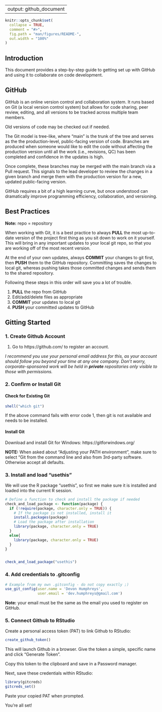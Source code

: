--
output: github_document
---

<!-- README.md is generated from README.Rmd. Please edit that file -->

```r
knitr::opts_chunk$set(
  collapse = TRUE,
  comment = "#>",
  fig.path = "man/figures/README-",
  out.width = "100%"
)
```


## Introduction 

This document provides a step-by-step guide to getting set up with GitHub and using it
to collaborate on code development. 


## GitHub

GitHub is an online version control and collaboration system. It runs based on Git (a local
version control system) but allows for code sharing, peer review, editing, and all versions
to be tracked across multiple team members. 

Old versions of code may be checked out if needed. 

The Git model is tree-like, where "main" is the trunk of the tree and serves as the the production-level, public-facing version of code. Branches are produced when someone would like to edit the code without affecting the production version until all the work (i.e., revisions, QC) has 
been completed and confidence in the updates is high. 

Once complete, these branches may be merged with the main branch via a Pull request. This 
signals to the lead developer to review the changes in a given branch and merge them with the 
production version for a new, updated public-facing version. 

GitHub requires a bit of a high learning curve, but once understood can dramatically improve
programming efficiency, collaboration, and versioning. 

## Best Practices

**Note:** repo = repository

When working with Git, it is a best practice to always **PULL** the most up-to-date version of the project first thing as you sit down to work on it yourself. This will bring in any important updates to your local git repo, so that you are working off of the most recent version. 

At the end of your own updates, always **COMMIT** your changes to git first, then **PUSH** them to the GitHub repository. Committing saves the changes to local git, whereas pushing takes those committed changes and sends them to the shared repository.

Following these steps in this order will save you a lot of trouble. 

1. **PULL** the repo from GitHub
2. Edit/add/delete files as appropriate
3. **COMMIT** your updates to local git
4. **PUSH** your committed updates to GitHub


## Gitting Started

### 1. Create Github Account

1. Go to https://github.com/ to register an account.  

_I recommend you use your personal email address for this, as your account should follow you beyond your time at any one company. Don't worry, corporate-sponsored work will be held in **private** repositories only visible to those with permissions._  

### 2. Confirm or Install Git

#### Check for Existing Git

```r

shell("which git")

```
If the above command fails with error code 1, then git is not available and needs to be installed.

#### Install Git

Download and install Git for Windows: https://gitforwindows.org/

**NOTE:** When asked about “Adjusting your PATH environment”, make sure to select “Git from the command line and also from 3rd-party software. Otherwise accept all defaults.


### 3. Install and load "usethis"

We will use the R package "usethis", so first we make sure it is installed and loaded into the current R session.   

```r

# Define a function to check and install the package if needed
check_and_load_package <- function(package) {
  if (!require(package, character.only = TRUE)) {
    # If the package is not installed, install it
    install.packages(package)
    # Load the package after installation
    library(package, character.only = TRUE)
  }
  else{
    library(package, character.only = TRUE)
  }
}


check_and_load_package("usethis")

```

### 4. Add credentials to .gitconfig

```r

# Example from my own .gitconfig - do not copy exactly ;)
use_git_config(user.name = 'Devon Humphreys', 
               user.email = 'dev.humphreys@gmail.com')

```

**Note:** your email must be the same as the email you used to register on GitHub.



### 5. Connect Github to RStudio 

Create a personal access token (PAT) to link Github to RStudio:

```r

create_github_token()

```

This will launch Github in a browser. Give the token a simple, specific name and click "Generate Token". 

Copy this token to the clipboard and save in a Password manager.

Next, save these credentials within RStudio: 

```r

library(gitcreds)
gitcreds_set()

```

Paste your copied PAT when prompted.

You're all set!
